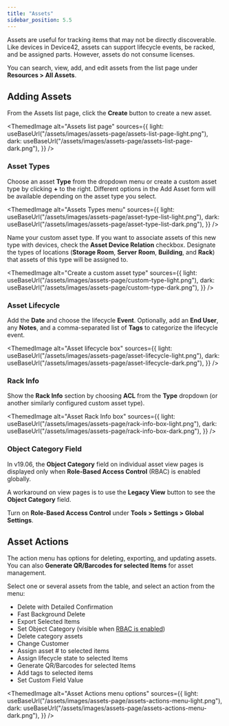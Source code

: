 ```yaml
---
title: "Assets"
sidebar_position: 5.5
---
```



Assets are useful for tracking items that may not be directly discoverable. Like devices in Device42, assets can support lifecycle events, be racked, and be assigned parts. However, assets do not consume licenses.

You can search, view, add, and edit assets from the list page under **Resources > All Assets**. 

## Adding Assets

From the Assets list page, click the **Create** button to create a new asset.

<ThemedImage
  alt="Assets list page"
  sources={{
    light: useBaseUrl("/assets/images/assets-page/assets-list-page-light.png"),
    dark: useBaseUrl("/assets/images/assets-page/assets-list-page-dark.png"),
  }}
/>

### Asset Types

Choose an asset **Type** from the dropdown menu or create a custom asset type by clicking **+** to the right. Different options in the Add Asset form will be available depending on the asset type you select.

<ThemedImage
  alt="Assets Types menu"
  sources={{
    light: useBaseUrl("/assets/images/assets-page/asset-type-list-light.png"),
    dark: useBaseUrl("/assets/images/assets-page/asset-type-list-dark.png"),
  }}
/>

Name your custom asset type. If you want to associate assets of this new type with devices, check the **Asset Device Relation** checkbox. Designate the types of locations (**Storage Room**, **Server Room**, **Building**, and **Rack**) that assets of this type will be assigned to.

<ThemedImage
  alt="Create a custom asset type"
  sources={{
    light: useBaseUrl("/assets/images/assets-page/custom-type-light.png"),
    dark: useBaseUrl("/assets/images/assets-page/custom-type-dark.png"),
  }}
/>

### Asset Lifecycle

Add the **Date** and choose the lifecycle **Event**. Optionally, add an **End User**, any **Notes**, and a comma-separated list of **Tags** to categorize the lifecycle event.

<ThemedImage
  alt="Asset lifecycle box"
  sources={{
    light: useBaseUrl("/assets/images/assets-page/asset-lifecycle-light.png"),
    dark: useBaseUrl("/assets/images/assets-page/asset-lifecycle-dark.png"),
  }}
/>

### Rack Info

Show the **Rack Info** section by choosing **ACL** from the **Type** dropdown (or another similarly configured custom asset type).

<ThemedImage
  alt="Asset Rack Info box"
  sources={{
    light: useBaseUrl("/assets/images/assets-page/rack-info-box-light.png"),
    dark: useBaseUrl("/assets/images/assets-page/rack-info-box-dark.png"),
  }}
/>

### Object Category Field

In v19.06, the **Object Category** field on individual asset view pages is displayed only when **Role-Based Access Control** (RBAC) is enabled globally.

A workaround on view pages is to use the **Legacy View** button to see the **Object Category** field.

Turn on **Role-Based Access Control** under **Tools > Settings > Global Settings**.

## Asset Actions

The action menu has options for deleting, exporting, and updating assets. You can also **Generate QR/Barcodes for selected Items** for asset management.

Select one or several assets from the table, and select an action from the menu:
- Delete with Detailed Confirmation
- Fast Background Delete
- Export Selected Items
- Set Object Category (visible when [RBAC is enabled](#object-category-field))
- Delete category assets
- Change Customer
- Assign asset # to selected items
- Assign lifecycle state to selected Items
- Generate QR/Barcodes for selected Items
- Add tags to selected items
- Set Custom Field Value

<ThemedImage
  alt="Asset Actions menu options"
  sources={{
    light: useBaseUrl("/assets/images/assets-page/assets-actions-menu-light.png"),
    dark: useBaseUrl("/assets/images/assets-page/assets-actions-menu-dark.png"),
  }}
/>
